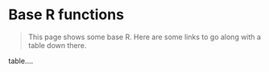 # Base R functions

> This page shows some base R.
> Here are some links to go along with a table down there.



table....